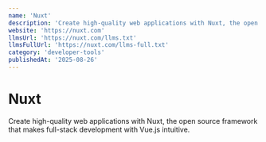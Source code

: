 ```yaml
---
name: 'Nuxt'
description: 'Create high-quality web applications with Nuxt, the open source framework that makes full-stack development with Vue.js intuitive.'
website: 'https://nuxt.com'
llmsUrl: 'https://nuxt.com/llms.txt'
llmsFullUrl: 'https://nuxt.com/llms-full.txt'
category: 'developer-tools'
publishedAt: '2025-08-26'
---
```


# Nuxt

Create high-quality web applications with Nuxt, the open source framework that makes full-stack development with Vue.js intuitive.
